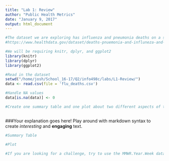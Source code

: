 ```yaml
---
title: "Lab 1: Review"
author: "Public Health Metrics"
date: "January 9, 2017"
output: html_document
---
```


```r
#The dataset we are exploring has influenza and pneumonia deaths on a state and national level, over time.
#https://www.healthdata.gov/dataset/deaths-pnuemonia-and-influneza-and-all-deaths-state-and-region-national-center-health

#We will be requiring knitr, dplyr, and ggplot2
library(knitr)
library(dplyr)
library(ggplot2)

#Read in the dataset
setwd("/home/josh/School_16-17/Q2/info498c/labs/L1-Review/")
data <- read.csv(file = 'flu_deaths.csv')

#Handle NA values
data[is.na(data)] <- 0

#Create one summary table and one plot about two different aspects of the dataset. Include a small paragraph explaining what each table/plot is showing.



```

###Your explanation goes here!
Play around with markdown syntax to create *interesting* and **engaging** text.

```r
#Summary Table

```

```r
#Plot

```

```r
#If you are looking for a challenge, try to use the MMWR.Year.Week data to show the number of deaths over time for one season

```

